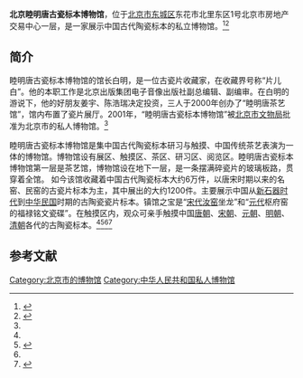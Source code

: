 {{Coord|39.897923|116.4378|type:landmark_region:CN-11_source:GoogleMaps|display=title}}
'''北京睦明唐古瓷标本博物馆'''，位于[[北京市|北京市]][[东城区_(北京市)|东城区]]东花市北里东区1号北京市房地产交易中心一层，是一家展示中国古代陶瓷标本的私立博物馆。<ref name=bjwb>{{Cite web |url=http://www.bjww.gov.cn/wbsj/bwgzn.htm?operType=front |title=睦明唐古瓷标本博物馆，北京文博，于2014-01-11查阅 |accessdate=2014-01-11 |archive-date=2017-06-12 |archive-url=https://web.archive.org/web/20170612204416/http://www.bjww.gov.cn/wbsj/bwgzn.htm?operType=front |dead-url=no }}</ref><ref name=bobao>{{Cite web |url=http://show.artxun.com/cipian-1434-7167123.shtml |title=拿古玩就想变钱是做梦 白明:败家也要玩收藏，博宝网，2008-08-20 |accessdate=2014-01-11 |archive-date=2014-01-11 |archive-url=https://web.archive.org/web/20140111071606/http://show.artxun.com/cipian-1434-7167123.shtml |dead-url=no }}</ref>

==简介==
睦明唐古瓷标本博物馆的馆长白明，是一位古瓷片收藏家，在收藏界号称“片儿白”。他的本职工作是北京出版集团电子音像出版社副总编辑、副编审。在白明的游说下，他的好朋友姜宇、陈浩瑞决定投资，三人于2000年创办了“睦明唐茶艺馆”，馆内布置了瓷片展厅。2001年，“睦明唐古瓷标本博物馆”被[[北京市文物局|北京市文物局]]批准为北京市的私人博物馆。<ref name=bobao/>

睦明唐古瓷标本博物馆是集中国古代陶瓷标本研习与触摸、中国传统茶艺表演为一体的博物馆。博物馆设有展区、触摸区、茶区、研习区、阅览区。睦明唐古瓷标本博物馆第一层是茶艺馆，博物馆设在地下一层，是一条摆满碎瓷片的玻璃板路，贯穿着全馆。 如今该馆收藏着中国古代陶瓷标本大约6万件，以唐宋时期以来的名窑、民窑的古瓷片标本为主，其中展出的大约1200件。主要展示中国从[[新石器时代|新石器时代]]到[[中华民国|中华民国]]时期的古陶瓷瓷片标本。镇馆之宝是“[[宋代|宋代]][[汝窑|汝窑]]坐龙”和“[[元代|元代]]枢府窑的福禄铭文瓷碟”。在触摸区内，观众可亲手触摸中国[[唐朝|唐朝]]、[[宋朝|宋朝]]、[[元朝|元朝]]、[[明朝|明朝]]、[[清朝|清朝]]各代的古陶瓷标本。<ref name=bjwb/><ref>{{Cite web |url=http://www.bjkepu.gov.cn/webIndex.do?action=getCorpById&id=1237 |title=北京睦明唐古瓷标本博物馆，北京科普工作网，于2014-01-11查阅 |accessdate=2014-01-11 |archive-date=2014-01-11 |archive-url=https://web.archive.org/web/20140111075537/http://www.bjkepu.gov.cn/webIndex.do?action=getCorpById&id=1237 |dead-url=no }}</ref><ref name=bobao/><ref>{{Cite web |url=http://travel.sina.com.cn/china/2009-10-16/0948111588.shtml |title=探秘京城五大稀奇古怪的私人博物馆，新浪，2009年10月16日 |accessdate=2014-01-11 |archive-date=2014-01-11 |archive-url=https://web.archive.org/web/20140111071819/http://travel.sina.com.cn/china/2009-10-16/0948111588.shtml |dead-url=no }}</ref>

==参考文献==
{{reflist}}

[[Category:北京市的博物馆|Category:北京市的博物馆]]
[[Category:中华人民共和国私人博物馆|Category:中华人民共和国私人博物馆]]